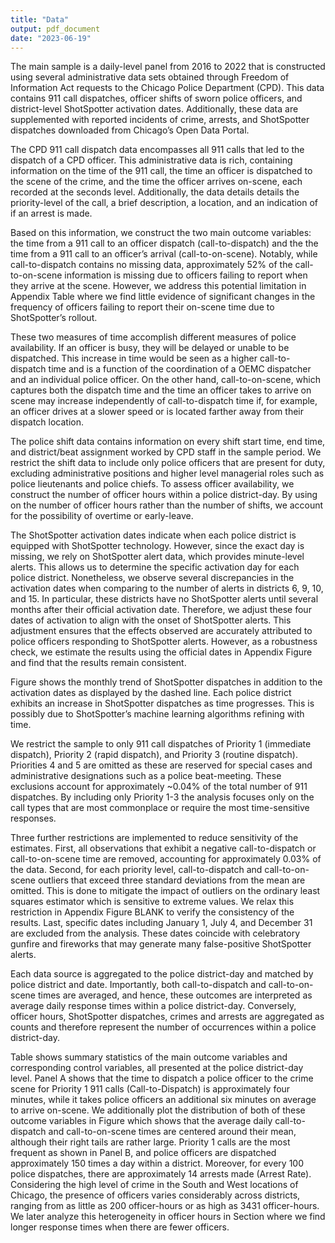 ```yaml
---
title: "Data"
output: pdf_document
date: "2023-06-19"
---
```




\section{Data}\label{section:data}

\subsection{Data Sources}\label{section:datasources}

The main sample is a daily-level panel from 2016 to 2022 that is constructed using several administrative data sets obtained through Freedom of Information Act requests to the Chicago Police Department (CPD).
This data contains 911 call dispatches, officer shifts of sworn police officers, and district-level ShotSpotter activation dates.
Additionally, these data are supplemented with reported incidents of crime, arrests, and ShotSpotter dispatches downloaded from Chicago's Open Data Portal. 

The CPD 911 call dispatch data encompasses all 911 calls that led to the dispatch of a CPD officer. This administrative data is rich, containing information on the time of the 911 call, the time an officer is dispatched to the scene of the crime, and the time the officer arrives on-scene, each recorded at the seconds level. Additionally, the data details details the priority-level of the call, a brief description, a location, and an indication of if an arrest is made.

Based on this information, we construct the two main outcome variables: the time from a 911 call to an officer dispatch (call-to-dispatch) and the the time from a 911 call to an officer's arrival (call-to-on-scene). Notably, while call-to-dispatch contains no missing data, approximately 52\% of the call-to-on-scene information is missing due to officers failing to report when they arrive at the scene. However, we address this potential limitation in Appendix Table \ref{missing_os_table} where we find little evidence of significant changes in the frequency of officers failing to report their on-scene time due to ShotSpotter's rollout.

These two measures of time accomplish different measures of police availability.
If an officer is busy, they will be delayed or unable to be dispatched.
This increase in time would be seen as a higher call-to-dispatch time and is a function of the coordination of a OEMC dispatcher and an individual police officer.
On the other hand, call-to-on-scene, which captures both the dispatch time and the time an officer takes to arrive on scene may increase independently of call-to-dispatch time if, for example, an officer drives at a slower speed or is located farther away from their dispatch location.

The police shift data contains information on every shift start time, end time, and district/beat assignment worked by CPD staff in the sample period. We restrict the shift data to include only police officers that are present for duty, excluding administrative positions and higher level managerial roles such as police lieutenants and police chiefs. To assess officer availability, we construct the number of officer hours within a police district-day. By using on the number of officer hours rather than the number of shifts, we account for the possibility of overtime or early-leave.

The ShotSpotter activation dates indicate when each police district is equipped with ShotSpotter technology. However, since the exact day is missing, we rely on ShotSpotter alert data, which provides minute-level alerts. This allows us to determine the specific activation day for each police district. Nonetheless, we observe several discrepancies in the activation dates when comparing to the number of alerts in districts 6, 9, 10, and 15. In particular, these districts have no ShotSpotter alerts until several months after their official activation date. Therefore, we adjust these four dates of activation to align with the onset of ShotSpotter alerts. This adjustment ensures that the effects observed are accurately attributed to police officers responding to ShotSpotter alerts. However, as a robustness check, we estimate the results using the official dates in Appendix Figure \ref{forest_sample_plot} and find that the results remain consistent.

Figure \ref{shotspotter_trend} shows the monthly trend of ShotSpotter dispatches in addition to the activation dates as displayed by the dashed line. Each police district exhibits an increase in ShotSpotter dispatches as time progresses. This is possibly due to ShotSpotter's machine learning algorithms refining with time. 

\subsection{Sample Restrictions}\label{section:samplerestrictions}

We restrict the sample to only 911 call dispatches of Priority 1 (immediate dispatch), Priority 2 (rapid dispatch), and Priority 3 (routine dispatch).\footnote{We also include Priority 0 (Emergency Assistance), since these are time-sensitive responses. However, these are extremely rare and occur in less than 0.1\% of the sample.} Priorities 4 and 5 are omitted as these are reserved for special cases and administrative designations such as a police beat-meeting. These exclusions account for approximately ~0.04\% of the total number of 911 dispatches. By including only Priority 1-3 the analysis focuses only on the call types that are most commonplace or require the most time-sensitive responses. 

Three further restrictions are implemented to reduce sensitivity of the estimates. First, all observations that exhibit a negative call-to-dispatch or call-to-on-scene time are removed, accounting for approximately 0.03\% of the data. Second, for each priority level, call-to-dispatch and call-to-on-scene outliers that exceed three standard deviations from the mean are omitted. This is done to mitigate the impact of outliers on the ordinary least squares estimator which is sensitive to extreme values. We relax this restriction in Appendix Figure BLANK to verify the consistency of the results. Last, specific dates including January 1, July 4, and December 31 are excluded from the analysis. These dates coincide with celebratory gunfire and fireworks that may generate many false-positive ShotSpotter alerts. 

\subsection{Descriptive Statistics} \label{section:summarystats}

Each data source is aggregated to the police district-day and matched by police district and date. Importantly, both call-to-dispatch and call-to-on-scene times are averaged, and hence, these outcomes are interpreted as average daily response times within a police district-day. Conversely, officer hours, ShotSpotter dispatches, crimes and arrests are aggregated as counts and therefore represent the number of occurrences within a police district-day.

Table \ref{summary_stats} shows summary statistics of the main outcome variables and corresponding control variables, all presented at the police district-day level. Panel A shows that the time to dispatch a police officer to the crime scene for Priority 1 911 calls (Call-to-Dispatch) is approximately four minutes, while it takes police officers an additional six minutes on average to arrive on-scene. We additionally plot the distribution of both of these outcome variables in Figure \ref{distribution_outcomes} which shows that the average daily call-to-dispatch and call-to-on-scene times are centered around their mean, although their right tails are rather large. Priority 1 calls are the most frequent as shown in Panel B, and police officers are dispatched approximately 150 times a day within a district. Moreover, for every 100 police dispatches, there are approximately 14 arrests made (Arrest Rate). Considering the high level of crime in the South and West locations of Chicago, the presence of officers varies considerably across districts, ranging from as little as 200 officer-hours or as high as 3431 officer-hours. We later analyze this heterogeneity in officer hours in Section \ref{section:mainresults} where we find longer response times when there are fewer officers. 
